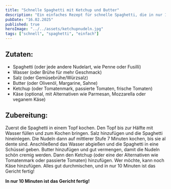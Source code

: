 ```yaml
---
title: "Schnelle Spaghetti mit Ketchup und Butter"
description: "Ein einfaches Rezept für schnelle Spaghetti, die in nur 10 Minuten fertig sind"
pubDate: "16.02.2025"
published: true
heroImage: "../../assets/ketchupnudeln.jpg"
tags: ["schnell", "spaghetti", "einfach"]
---
```


## Zutaten:
- Spaghetti (oder jede andere Nudelart, wie Penne oder Fusilli)
- Wasser (oder Brühe für mehr Geschmack)
- Salz (oder Gemüsebrühe/Würzsalz)
- Butter (oder Olivenöl, Margarine, Sahne)
- Ketchup (oder Tomatenmark, passierte Tomaten, frische Tomaten)
- Käse (optional, mit Alternativen wie Parmesan, Mozzarella oder veganem Käse)

## Zubereitung:
Zuerst die Spaghetti in einem Topf kochen. Den Topf bis zur Hälfte mit Wasser füllen und zum Kochen bringen. Salz hinzufügen und die Spaghetti hineinlegen. Die Nudeln dann auf mittlerer Stufe 7 Minuten kochen, bis sie al dente sind. Anschließend das Wasser abgießen und die Spaghetti in eine Schüssel geben. Butter hinzufügen und gut vermengen, damit die Nudeln schön cremig werden. Dann den Ketchup (oder eine der Alternativen wie Tomatenmark oder passierte Tomaten) hinzufügen. Wer möchte, kann noch Käse hinzufügen. Alles gut durchmischen, und in nur 10 Minuten ist das Gericht fertig!

**In nur 10 Minuten ist das Gericht fertig!**
